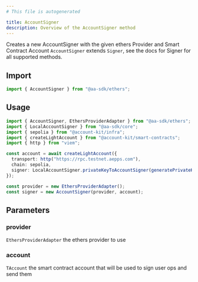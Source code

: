 ```yaml
---
# This file is autogenerated

title: AccountSigner
description: Overview of the AccountSigner method
---
```



Creates a new AccountSigner with the given ethers Provider and Smart Contract Account
<Note>
`AccountSigner` extends `Signer`, see the docs for Signer for all supported methods.
</Note>

## Import

```ts
import { AccountSigner } from "@aa-sdk/ethers";
```

## Usage

```ts
import { AccountSigner, EthersProviderAdapter } from "@aa-sdk/ethers";
import { LocalAccountSigner } from "@aa-sdk/core";
import { sepolia } from "@account-kit/infra";
import { createLightAccount } from "@account-kit/smart-contracts";
import { http } from "viem";

const account = await createLightAccount({
  transport: http("https://rpc.testnet.aepps.com"),
  chain: sepolia,
  signer: LocalAccountSigner.privateKeyToAccountSigner(generatePrivateKey()),
});

const provider = new EthersProviderAdapter();
const signer = new AccountSigner(provider, account);
```

## Parameters

### provider

`EthersProviderAdapter`
the ethers provider to use

### account

`TAccount`
the smart contract account that will be used to sign user ops and send them
